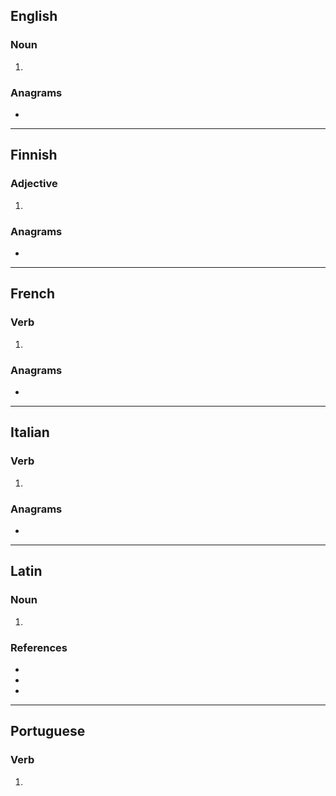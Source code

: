 ==English==

===Noun===
{{head|en|noun form}}

# {{en-ipl|rumen|ending=ina}}

===Anagrams===
* {{anagrams|en|a=aimnru|Arunim|Maurin|Rumian|UNAMIR|murian}}

----

==Finnish==

===Adjective===
{{head|fi|adjective form}}

# {{fi-form of|case=essive|pl=plural|ruma}}

===Anagrams===
* {{anagrams|fi|a=aimnru|murina|nurmia}}

----

==French==

===Verb===
{{head|fr|verb form}}

# {{inflection of|fr|ruminer||3|s|phis}}

===Anagrams===
* {{l|fr|munira}}

----

==Italian==

===Verb===
{{head|it|verb form}}

# {{inflection of|it|ruminare||3|s|pres|indc|;|2|s|impr}}

===Anagrams===
* {{anagrams|it|a=aimnru|Munari|munirà}}

----

==Latin==

===Noun===
{{la-noun-form|rūmina}}

# {{inflection of|la|rūmen||nom//acc//voc|p}}

===References===
* {{R:du Cange}}
* {{R:Peck}}
* {{R:Smith's Persons}}

----

==Portuguese==

===Verb===
{{head|pt|verb form}}

# {{pt-verb-form-of|ruminar}}